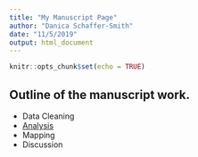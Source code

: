 ```yaml
---
title: "My Manuscript Page"
author: "Danica Schaffer-Smith"
date: "11/5/2019"
output: html_document
---
```


```r
knitr::opts_chunk$set(echo = TRUE)
```

## Outline of the manuscript work.

- Data Cleaning
- [Analysis](exercise_markdown.html)
- Mapping
- Discussion

